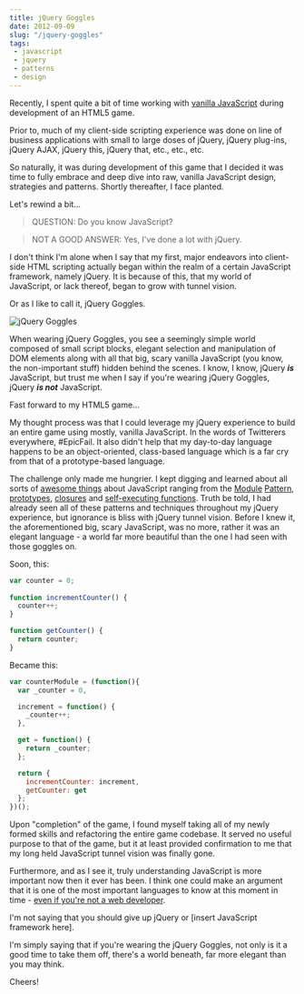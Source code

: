 ```yaml
---
title: jQuery Goggles
date: 2012-09-09
slug: "/jquery-goggles"
tags:
 - javascript
 - jquery
 - patterns
 - design
---
```


Recently, I spent quite a bit of time working with [vanilla JavaScript](http://vanilla-js.com/) during development of an HTML5 game. 

Prior to, much of my client-side scripting experience was done on line of business applications with small to large doses of jQuery, jQuery plug-ins, jQuery AJAX, jQuery this, jQuery that, etc., etc., etc.

So naturally, it was during development of this game that I decided it was time to fully embrace and deep dive into raw, vanilla JavaScript design, strategies and patterns.  Shortly thereafter, I face planted.

Let's rewind a bit...

> QUESTION:  Do you know JavaScript?

> NOT A GOOD ANSWER:  Yes, I've done a lot with jQuery.

I don't think I'm alone when I say that my first, major endeavors into client-side HTML scripting actually began within the realm of a certain JavaScript framework, namely jQuery.  It is because of this, that my world of JavaScript, or lack thereof, began to grow with tunnel vision.

Or as I like to call it, jQuery Goggles.

![jQuery Goggles](./goggles.jpg)

When wearing jQuery Goggles, you see a seemingly simple world composed of small script blocks, elegant selection and manipulation of DOM elements along with all that big, scary vanilla JavaScript (you know, the non-important stuff) hidden behind the scenes.  I know, I know, jQuery **_is_** JavaScript, but trust me when I say if you're wearing jQuery Goggles, jQuery **_is not_** JavaScript.

Fast forward to my HTML5 game...

My thought process was that I could leverage my jQuery experience to build an entire game using mostly, vanilla JavaScript.  In the words of Twitterers everywhere, #EpicFail.  It also didn't help that my day-to-day language happens to be an object-oriented, class-based language which is a far cry from that of a prototype-based language.

The challenge only made me hungrier.  I kept digging and learned about all sorts of [awesome things](http://www.addyosmani.com/resources/essentialjsdesignpatterns/book/) about JavaScript ranging from the [Module](http://www.adequatelygood.com/2010/3/JavaScript-Module-Pattern-In-Depth) [Pattern](http://briancray.com/posts/javascript-module-pattern/), [prototypes](http://elegantcode.com/2010/12/03/basic-javascript-part-3-prototypes/), [closures](http://lostechies.com/derekgreer/2012/02/17/javascript-closures-explained/) and [self-executing functions](http://elegantcode.com/2010/10/22/basic-javascript-part-1-functions/).  Truth be told, I had already seen all of these patterns and techniques throughout my jQuery experience, but ignorance is bliss with jQuery tunnel vision.  Before I knew it, the aforementioned big, scary JavaScript, was no more, rather it was an elegant language - a world far more beautiful than the one I had seen with those goggles on.

Soon, this:

```js
var counter = 0;
  
function incrementCounter() {
  counter++;
}

function getCounter() {
  return counter;
}
```

Became this: 

```js
var counterModule = (function(){
  var _counter = 0,

  increment = function() {
    _counter++;
  },

  get = function() {
    return _counter;
  };

  return {
    incrementCounter: increment,
    getCounter: get
  };
})();
```

Upon "completion" of the game, I found myself taking all of my newly formed skills and refactoring the entire game codebase.  It served no useful purpose to that of the game, but it at least provided confirmation to me that my long held JavaScript tunnel vision was finally gone.

Furthermore, and as I see it, truly understanding JavaScript is more important now then it ever has been.  I think one could make an argument that it is one of the most important languages to know at this moment in time - [even if you're not a web developer](http://msdn.microsoft.com/en-us/library/windows/apps/br211385.aspx).

I'm not saying that you should give up jQuery or [insert JavaScript framework here]. 

I'm simply saying that if you're wearing the jQuery Goggles, not only is it a good time to take them off, there's a world beneath, far more elegant than you may think.

Cheers!